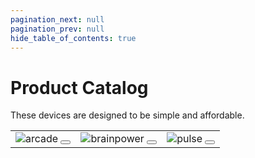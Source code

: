 ```yaml
---
pagination_next: null
pagination_prev: null
hide_table_of_contents: true
---
```





# Product Catalog

These devices are designed to be simple and affordable.

<div style={{display: 'block',  justifyContent: 'center', alignItems: 'center', textAlign: 'center'}}>

<table>
<td>
    <Zoom>
    <img alt="arcade" src="/img/catalog/arcade-v2-front.jpg" />
    </Zoom>
    <Button
    style={{ margin: "10px" }}
    label="Arcade V2"
    link="arcade"
    />
</td>
<td>
    <Zoom>
    <img alt="brainpower" src="/img/catalog/brainpower-front.png" />
    </Zoom>
    <Button
    style={{ margin: "10px" }}
    label="BrainPower"
    link="brainpower"
    />
</td>
<td>
    <Zoom>
    <img alt="pulse" src="/img/catalog/pulse-front.png" />
    </Zoom>
    <Button
    style={{ margin: "10px" }}
    label="Pulse"
    link="pulse"
    />
</td>
</table>
</div>